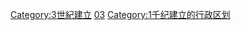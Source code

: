 [[Category:3世紀建立|Category:3世紀建立]]
[[Category:各世纪建立的行政区划|03]]
[[Category:1千纪建立的行政区划|Category:1千纪建立的行政区划]]
